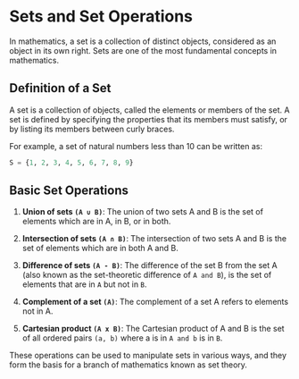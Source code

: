 # Sets and Set Operations

In mathematics, a set is a collection of distinct objects, considered as an object in its own right. Sets are one of the most fundamental concepts in mathematics.

## Definition of a Set

A set is a collection of objects, called the elements or members of the set. A set is defined by specifying the properties that its members must satisfy, or by listing its members between curly braces.

For example, a set of natural numbers less than 10 can be written as:
```python
S = {1, 2, 3, 4, 5, 6, 7, 8, 9}
```
## Basic Set Operations

1. **Union of sets `(A ∪ B)`**: The union of two sets A and B is the set of elements which are in A, in B, or in both.

2. **Intersection of sets `(A ∩ B)`**: The intersection of two sets A and B is the set of elements which are in both A and B.

3. **Difference of sets `(A - B)`**: The difference of the set B from the set A (also known as the set-theoretic difference of `A and B`), is the set of elements that are in `A` but not in `B`.

4. **Complement of a set `(A)`**: The complement of a set A refers to elements not in A.

5. **Cartesian product `(A x B)`**: The Cartesian product of A and B is the set of all ordered pairs `(a, b)` where a is in `A and b` is in `B`.

These operations can be used to manipulate sets in various ways, and they form the basis for a branch of mathematics known as set theory.

